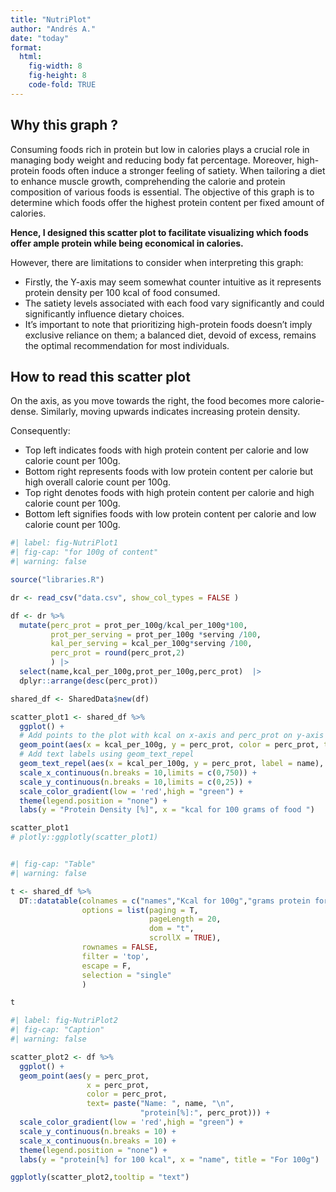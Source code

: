 ```yaml
---
title: "NutriPlot"
author: "Andrés A."
date: "today"
format: 
  html:
    fig-width: 8
    fig-height: 8
    code-fold: TRUE
---
```


## Why this graph ?

 
Consuming foods rich in protein but low in calories plays a crucial role in managing body weight and reducing body fat percentage. Moreover, high-protein foods often induce a stronger feeling of satiety. When tailoring a diet to enhance muscle growth, comprehending the calorie and protein composition of various foods is essential. The objective of this graph is to determine which foods offer the highest protein content per fixed amount of calories.

**Hence, I designed this scatter plot to facilitate visualizing which foods offer ample protein while being economical in calories.**

However, there are limitations to consider when interpreting this graph:  

- Firstly, the Y-axis may seem somewhat counter intuitive as it represents protein density per 100 kcal of food consumed.  
- The satiety levels associated with each food vary significantly and could significantly influence dietary choices.  
- It's important to note that prioritizing high-protein foods doesn't imply exclusive reliance on them; a balanced diet, devoid of excess, remains the optimal recommendation for most individuals.  


## How to read this scatter plot

On the axis, as you move towards the right, the food becomes more calorie-dense. Similarly, moving upwards indicates increasing protein density.

Consequently:

-   Top left indicates foods with high protein content per calorie and low calorie count per 100g.\
-   Bottom right represents foods with low protein content per calorie but high overall calorie count per 100g.\
-   Top right denotes foods with high protein content per calorie and high calorie count per 100g.\
-   Bottom left signifies foods with low protein content per calorie and low calorie count per 100g.

```r
#| label: fig-NutriPlot1
#| fig-cap: "for 100g of content"
#| warning: false

source("libraries.R")

dr <- read_csv("data.csv", show_col_types = FALSE )

df <- dr %>% 
  mutate(perc_prot = prot_per_100g/kcal_per_100g*100, 
         prot_per_serving = prot_per_100g *serving /100,
         kal_per_serving = kcal_per_100g*serving /100,
         perc_prot = round(perc_prot,2) 
         ) |>   
  select(name,kcal_per_100g,prot_per_100g,perc_prot)  |> 
  dplyr::arrange(desc(perc_prot)) 

shared_df <- SharedData$new(df)

scatter_plot1 <- shared_df %>% 
  ggplot() +
  # Add points to the plot with kcal on x-axis and perc_prot on y-axis
  geom_point(aes(x = kcal_per_100g, y = perc_prot, color = perc_prot, text = name)) +    
  # Add text labels using geom_text_repel
  geom_text_repel(aes(x = kcal_per_100g, y = perc_prot, label = name), force = 18,max.overlaps = 40) +  
  scale_x_continuous(n.breaks = 10,limits = c(0,750)) +
  scale_y_continuous(n.breaks = 10,limits = c(0,25)) +
  scale_color_gradient(low = 'red',high = "green") +
  theme(legend.position = "none") +
  labs(y = "Protein Density [%]", x = "kcal for 100 grams of food ")    

scatter_plot1
# plotly::ggplotly(scatter_plot1)



```

```r
#| fig-cap: "Table"
#| warning: false

t <- shared_df %>% 
  DT::datatable(colnames = c("names","Kcal for 100g","grams protein for 100g of food","Protein Density [%]"),
                options = list(paging = T, 
                               pageLength = 20,
                               dom = "t",
                               scrollX = TRUE),
                rownames = FALSE,
                filter = 'top',
                escape = F,
                selection = "single"
                )

t

```

```r
#| label: fig-NutriPlot2
#| fig-cap: "Caption"
#| warning: false

scatter_plot2 <- df %>%
  ggplot() +
  geom_point(aes(y = perc_prot, 
                 x = perc_prot,
                 color = perc_prot,
                 text= paste("Name: ", name, "\n",
                             "protein[%]:", perc_prot))) +
  scale_color_gradient(low = 'red',high = "green") +
  scale_y_continuous(n.breaks = 10) +
  scale_x_continuous(n.breaks = 10) +
  theme(legend.position = "none") +
  labs(y = "protein[%] for 100 kcal", x = "name", title = "For 100g")       

ggplotly(scatter_plot2,tooltip = "text")


```

